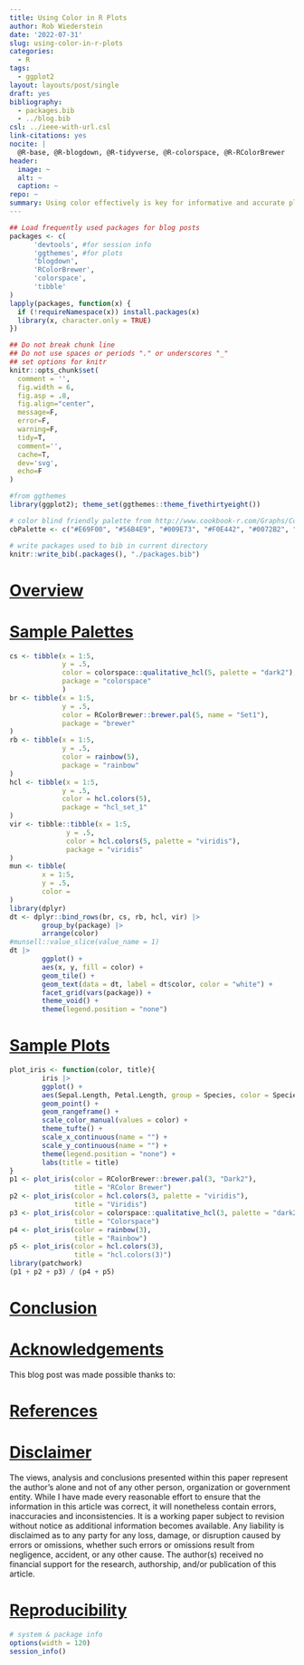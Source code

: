 ```yaml
---
title: Using Color in R Plots
author: Rob Wiederstein
date: '2022-07-31'
slug: using-color-in-r-plots
categories:
  - R
tags:
  - ggplot2
layout: layouts/post/single
draft: yes
bibliography:
  - packages.bib
  - ../blog.bib
csl: ../ieee-with-url.csl
link-citations: yes
nocite: |
  @R-base, @R-blogdown, @R-tidyverse, @R-colorspace, @R-RColorBrewer
header:
  image: ~
  alt: ~
  caption: ~
repo: ~
summary: Using color effectively is key for informative and accurate plots. A number of R packages can provide tried-and-true palettes to ease the process.
---
```



```r
## Load frequently used packages for blog posts
packages <- c(
      'devtools', #for session info
      'ggthemes', #for plots
      'blogdown',
      'RColorBrewer',
      'colorspace',
      'tibble'
)
lapply(packages, function(x) {
  if (!requireNamespace(x)) install.packages(x)
  library(x, character.only = TRUE)
})
```

```r
## Do not break chunk line
## Do not use spaces or periods "." or underscores "_"
## set options for knitr
knitr::opts_chunk$set(
  comment = '',
  fig.width = 6,
  fig.asp = .8,
  fig.align="center",
  message=F,
  error=F,
  warning=F,
  tidy=T,
  comment='',
  cache=T,
  dev='svg',
  echo=F
)
```

```r
#from ggthemes
library(ggplot2); theme_set(ggthemes::theme_fivethirtyeight())
```

```r
# color blind friendly palette from http://www.cookbook-r.com/Graphs/Colors_(ggplot2)/
cbPalette <- c("#E69F00", "#56B4E9", "#009E73", "#F0E442", "#0072B2", "#D55E00", "#CC79A7", "#000000")
```

```r
# write packages used to bib in current directory
knitr::write_bib(.packages(), "./packages.bib")
```

# [Overview](#overview)

# [Sample Palettes](#palettes)

```r
cs <- tibble(x = 1:5,
             y = .5,
             color = colorspace::qualitative_hcl(5, palette = "dark2"),
             package = "colorspace"
             )
br <- tibble(x = 1:5,
             y = .5,
             color = RColorBrewer::brewer.pal(5, name = "Set1"),
             package = "brewer"
)
rb <- tibble(x = 1:5,
             y = .5,
             color = rainbow(5),
             package = "rainbow"
)
hcl <- tibble(x = 1:5,
             y = .5,
             color = hcl.colors(5),
             package = "hcl_set_1"
)
vir <- tibble::tibble(x = 1:5,
              y = .5,
              color = hcl.colors(5, palette = "viridis"),
              package = "viridis"
)
mun <- tibble(
        x = 1:5,
        y = .5,
        color = 
)
library(dplyr)
dt <- dplyr::bind_rows(br, cs, rb, hcl, vir) |> 
        group_by(package) |> 
        arrange(color)
#munsell::value_slice(value_name = 1)
dt |> 
        ggplot() +
        aes(x, y, fill = color) +
        geom_tile() +
        geom_text(data = dt, label = dt$color, color = "white") +
        facet_grid(vars(package)) +
        theme_void() +
        theme(legend.position = "none") 
```

# [Sample Plots](#plots)

```r
plot_iris <- function(color, title){
        iris |> 
        ggplot() +
        aes(Sepal.Length, Petal.Length, group = Species, color = Species) +
        geom_point() +
        geom_rangeframe() +
        scale_color_manual(values = color) +
        theme_tufte() +
        scale_x_continuous(name = "") +
        scale_y_continuous(name = "") +
        theme(legend.position = "none") +
        labs(title = title)
}
p1 <- plot_iris(color = RColorBrewer::brewer.pal(3, "Dark2"),
                title = "RColor Brewer")
p2 <- plot_iris(color = hcl.colors(3, palette = "viridis"),
                title = "Viridis")
p3 <- plot_iris(color = colorspace::qualitative_hcl(3, palette = "dark2"),
                title = "Colorspace")
p4 <- plot_iris(color = rainbow(3),
                title = "Rainbow")
p5 <- plot_iris(color = hcl.colors(3),
                title = "hcl.colors(3)")
library(patchwork)
(p1 + p2 + p3) / (p4 + p5)
```


# [Conclusion](#conclusion)

# [Acknowledgements](#acknowledge)

This blog post was made possible thanks to:

# [References](#reference)

<div id="refs"></div>

# [Disclaimer](#disclaimer)

The views, analysis and conclusions presented within this paper represent the author’s alone and not of any other person, organization or government entity. While I have made every reasonable effort to ensure that the information in this article was correct, it will nonetheless contain errors, inaccuracies and inconsistencies. It is a working paper subject to revision without notice as additional information becomes available. Any liability is disclaimed as to any party for any loss, damage, or disruption caused by errors or omissions, whether such errors or omissions result from negligence, accident, or any other cause. The author(s) received no financial support for the research, authorship, and/or publication of this article.

# [Reproducibility](#reproduce)

```r
# system & package info
options(width = 120)
session_info()
```
